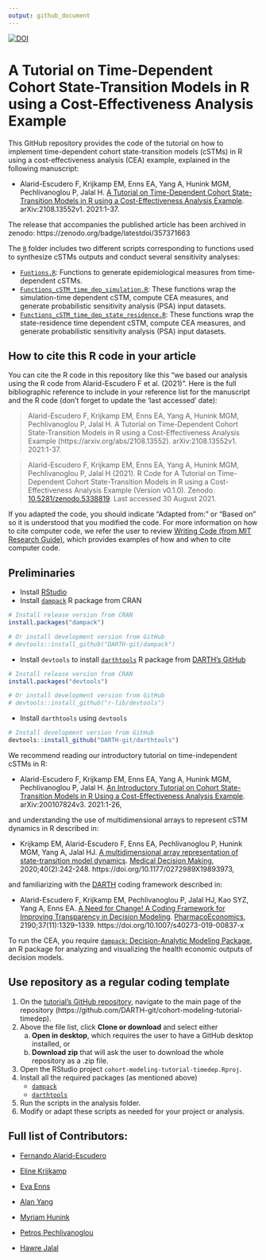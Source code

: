 ```yaml
---
output: github_document
---
```


<!-- README.md is generated from README.Rmd. Please edit that file -->
[![DOI](https://zenodo.org/badge/357371663.svg)](https://zenodo.org/badge/latestdoi/357371663)

# A Tutorial on Time-Dependent Cohort State-Transition Models in R using a Cost-Effectiveness Analysis Example

This GitHub repository provides the code of the tutorial on how to implement time-dependent cohort state-transition models (cSTMs) in R using a cost-effectiveness analysis (CEA) example, explained in the following manuscript: 

- Alarid-Escudero F, Krijkamp EM, Enns EA, Yang A, Hunink MGM, Pechlivanoglou P, Jalal H. [A Tutorial on Time-Dependent Cohort State-Transition Models in R using a Cost-Effectiveness Analysis Example](https://arxiv.org/abs/2108.13552). arXiv:2108.13552v1. 2021:1-37.

The release that accompanies the published article has been archived in zenodo: https://zenodo.org/badge/latestdoi/357371663

The [`R`](https://github.com/DARTH-git/cohort-modeling-tutorial-timedep/tree/main/R) folder includes two different scripts corresponding to functions used to synthesize cSTMs outputs and conduct several sensitivity analyses:

   - [`Funtions.R`](https://github.com/DARTH-git/cohort-modeling-tutorial-timedep/blob/main/R/Functions.R): Functions to generate epidemiological measures from time-dependent cSTMs.
   - [`Functions_cSTM_time_dep_simulation.R`](https://github.com/DARTH-git/cohort-modeling-tutorial-timedep/blob/main/R/Functions_cSTM_time_dep_simulation.R): These functions wrap the simulation-time dependent cSTM, compute CEA measures, and generate probabilistic sensitivity analysis (PSA) input datasets.
   - [`Functions_cSTM_time_dep_state_residence.R`](https://github.com/DARTH-git/cohort-modeling-tutorial-timedep/blob/main/R/Functions_cSTM_time_dep_state_residence.R): These functions wrap the state-residence time dependent cSTM, compute CEA measures, and generate probabilistic sensitivity analysis (PSA) input datasets.

## How to cite this R code in your article

You can cite the R code in this repository like this "we based our analysis using the R code from Alarid-Escudero F et al. (2021)". Here is the full bibliographic reference to include in your reference list for the manuscript and the R code (don't forget to update the 'last accessed' date):

> Alarid-Escudero F, Krijkamp EM, Enns EA, Yang A, Hunink MGM, Pechlivanoglou P, Jalal H. A Tutorial on Time-Dependent Cohort State-Transition Models in R using a Cost-Effectiveness Analysis Example (https://arxiv.org/abs/2108.13552). arXiv:2108.13552v1. 2021:1-37.

> Alarid-Escudero F, Krijkamp EM, Enns EA, Yang A, Hunink MGM, Pechlivanoglou P, Jalal H (2021). R Code for A Tutorial on Time-Dependent Cohort State-Transition Models in R using a Cost-Effectiveness Analysis Example (Version v0.1.0). Zenodo. [10.5281/zenodo.5338819](https://www.doi.org/10.5281/zenodo.5338819). Last accessed 30 August 2021.

If you adapted the code, you should indicate "Adapted from:" or "Based on" so it is understood that you modified the code. For more information on how to cite computer code, we refer the user to review [Writing Code (from MIT Research Guide)](https://integrity.mit.edu/handbook/writing-code), which provides examples of how and when to cite computer code.

## Preliminaries
- Install [RStudio](https://www.rstudio.com/products/rstudio/download/)
- Install [`dampack`](https://cran.r-project.org/web/packages/dampack/index.html) R package from CRAN
```r
# Install release version from CRAN
install.packages("dampack")

# Or install development version from GitHub
# devtools::install_github("DARTH-git/dampack")
```
- Install `devtools` to install [`darthtools`](https://github.com/DARTH-git/darthtools) R package from [DARTH's GitHub](https://github.com/DARTH-git)
```r
# Install release version from CRAN
install.packages("devtools")

# Or install development version from GitHub
# devtools::install_github("r-lib/devtools")
```
- Install `darthtools` using `devtools`
```r
# Install development version from GitHub
devtools::install_github("DARTH-git/darthtools")
```

We recommend reading our introductory tutorial on time-independent cSTMs in R:

- Alarid-Escudero F, Krijkamp EM, Enns EA, Yang A, Hunink MGM, Pechlivanoglou P, Jalal H. [An Introductory Tutorial on Cohort State-Transition Models in R Using a Cost-Effectiveness Analysis Example](http://arxiv.org/abs/2001.07824). arXiv:200107824v3. 2021:1-26,

and understanding the use of multidimensional arrays to represent cSTM dynamics in R described in:

- Krijkamp EM, Alarid-Escudero F, Enns EA, Pechlivanoglou P, Hunink MGM, Yang A, Jalal HJ. [A multidimensional array representation of state-transition model dynamics](https://journals.sagepub.com/doi/full/10.1177/0272989X19893973). [Medical Decision Making](https://journals.sagepub.com/home/mdm), 2020;40(2):242-248. https://doi.org/10.1177/0272989X19893973,

and familiarizing with the [DARTH](http://darthworkgroup.com) coding framework described in:

- Alarid-Escudero F, Krijkamp EM, Pechlivanoglou P, Jalal HJ, Kao SYZ, Yang A, Enns EA. [A Need for Change! A Coding Framework for Improving Transparency in Decision Modeling](https://link.springer.com/article/10.1007/s40273-019-00837-x). [PharmacoEconomics](https://www.springer.com/journal/40273), 2190;37(11):1329–1339. https://doi.org/10.1007/s40273-019-00837-x

To run the CEA, you require [`dampack`: Decision-Analytic Modeling Package](https://cran.r-project.org/web/packages/dampack/index.html), an R package for analyzing and visualizing the health economic outputs of decision models.

## Use repository as a regular coding template
1. On the [tutorial's GitHub repository](https://github.com/DARTH-git/cohort-modeling-tutorial-timedep), navigate to the main page of the repository (https://github.com/DARTH-git/cohort-modeling-tutorial-timedep).
2. Above the file list, click **Clone or download** and select either 
    a. **Open in desktop**, which requires the user to have a GitHub desktop installed, or
    b. **Download zip** that will ask the user to download the whole repository as a .zip file.
3. Open the RStudio project `cohort-modeling-tutorial-timedep.Rproj`.
4. Install all the required packages (as mentioned above)
    - [`dampack`](https://cran.r-project.org/web/packages/dampack/index.html)
    - [`darthtools`](https://github.com/DARTH-git/darthtools)
5. Run the scripts in the analysis folder.
6. Modify or adapt these scripts as needed for your project or analysis.

## Full list of Contributors:

  * [Fernando Alarid-Escudero](https://github.com/feralaes)
  
  * [Eline Krijkamp](https://github.com/krijkamp) 

  * [Eva Enns](https://github.com/evaenns)
  
  * [Alan Yang](https://github.com/alanyang0924)  
  
  * [Myriam Hunink](http://www.erasmus-epidemiology.nl/people/profile.php?id=45)
  
  * [Petros Pechlivanoglou](https://github.com/ppehli)
  
  * [Hawre Jalal](https://github.com/hjalal)
